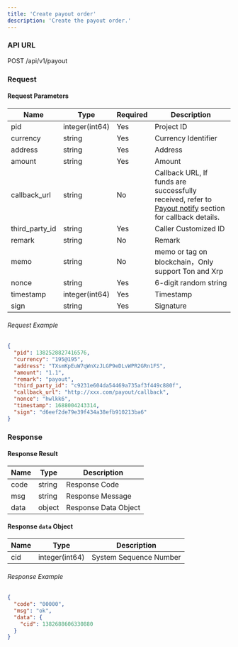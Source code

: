 ```yaml
---
title: 'Create payout order'
description: 'Create the payout order.'
---
```


### API URL

POST /api/v1/payout

### Request

#### Request Parameters

| Name           | Type           | Required | Description        |
| -------------- | -------------- | -------- | ------------------ |
| pid            | integer(int64) | Yes      | Project ID         |
| currency       | string         | Yes      | Currency Identifier|
| address        | string         | Yes      | Address            |
| amount         | string         | Yes      | Amount             |
| callback_url   | string         | No      | Callback URL, If funds are successfully received, refer to [Payout notify](/api-reference/callback/payout) section for callback details.     |
| third_party_id | string         | Yes      | Caller Customized ID |
| remark         | string         | No      | Remark             |
| memo           | string         | No      | memo or tag on blockchain，Only support Ton and Xrp   |
| nonce          | string         | Yes      | 6-digit random string  |
| timestamp      | integer(int64) | Yes      | Timestamp          |
| sign           | string         | Yes      | Signature          |

###### Request Example

```json
{
  "pid": 1382528827416576,
  "currency": "195@195",
  "address": "TXsmKpEuW7qWnXzJLGP9eDLvWPR2GRn1FS",
  "amount": "1.1",
  "remark": "payout",
  "third_party_id": "c9231e604da54469a735af3f449c880f",
  "callback_url": "http://xxx.com/payout/callback",
  "nonce": "hwlkk6",
  "timestamp": 1688004243314,
  "sign": "d6eef2de79e39f434a38efb910213ba6"
}
```

### Response

#### Response Result

| Name  | Type     | Description          |
| ----- | ------ | --------------------- |
| code  | string | Response Code           |
| msg   | string | Response Message        |
| data  | object | Response Data Object    |

#### Response `data` Object

| Name | Type             | Description      |
| ---- | -------------- | ---------------- |
| cid  | integer(int64) | System Sequence Number |


###### Response Example

```json
{
  "code": "00000",
  "msg": "ok",
  "data": {
    "cid": 1382688606330880
  }
}
```

